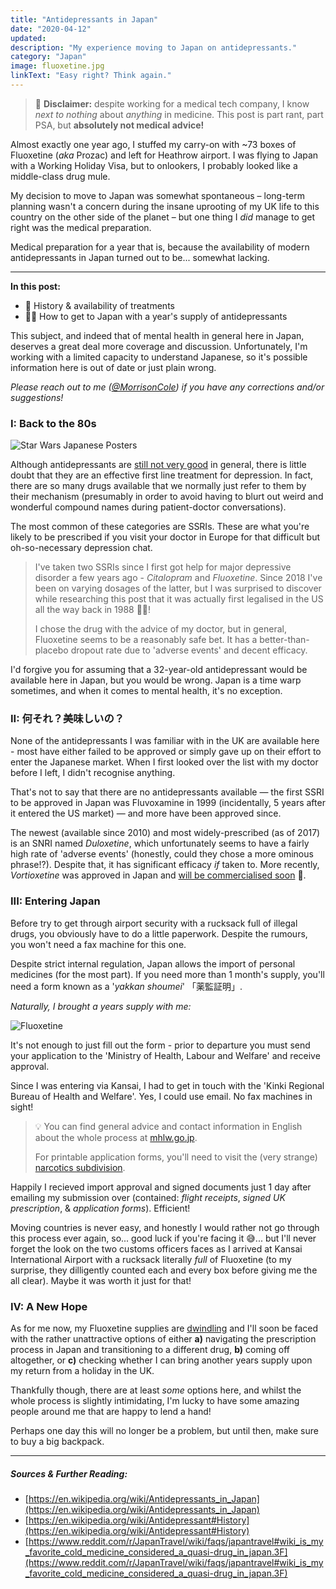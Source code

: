 ```yaml
---
title: "Antidepressants in Japan"
date: "2020-04-12"
updated:
description: "My experience moving to Japan on antidepressants."
category: "Japan"
image: fluoxetine.jpg
linkText: "Easy right? Think again."
---
```


> 🙅 **Disclaimer:** despite working for a medical tech company, I know _next to
> nothing_ about _anything_ in medicine. This post is part rant, part PSA, but
> **absolutely not medical advice!**

Almost exactly one year ago, I stuffed my carry-on with ~73 boxes of Fluoxetine
(_aka_ Prozac) and left for Heathrow airport. I was flying to Japan with a
Working Holiday Visa, but to onlookers, I probably looked like a middle-class
drug mule.

My decision to move to Japan was somewhat spontaneous – long-term planning
wasn't a concern during the insane uprooting of my UK life to this country on
the other side of the planet – but one thing I _did_ manage to get right was the
medical preparation.

Medical preparation for a year that is, because the availability of modern
antidepressants in Japan turned out to be... somewhat lacking.

---

**In this post:**

- 💊 History & availability of treatments
- 🙋‍♂️ How to get to Japan with a year's supply of antidepressants

This subject, and indeed that of mental health in general here in Japan,
deserves a great deal more coverage and discussion. Unfortunately, I'm working
with a limited capacity to understand Japanese, so it's possible information
here is out of date or just plain wrong.

_Please reach out to me ([@MorrisonCole](https://twitter.com/morrisoncole)) if
you have any corrections and/or suggestions!_

### I: Back to the 80s

![Star Wars Japanese Posters](./80s.jpg)

Although antidepressants are
[still not very good](<https://www.thelancet.com/journals/lancet/article/PIIS0140-6736(17)32802-7/fulltext#fig3>)
in general, there is little doubt that they are an effective first line
treatment for depression. In fact, there are so many drugs available that we
normally just refer to them by their mechanism (presumably in order to avoid
having to blurt out weird and wonderful compound names during patient-doctor
conversations).

The most common of these categories are SSRIs. These are what you're likely to
be prescribed if you visit your doctor in Europe for that difficult but
oh-so-necessary depression chat.

> I've taken two SSRIs since I first got help for major depressive disorder a
> few years ago - _Citalopram_ and _Fluoxetine_. Since 2018 I've been on varying
> dosages of the latter, but I was surprised to discover while researching this
> post that it was actually first legalised in the US all the way back in 1988
> 👴🏼!
>
> I chose the drug with the advice of my doctor, but in general, Fluoxetine
> seems to be a reasonably safe bet. It has a better-than-placebo dropout rate
> due to 'adverse events' and decent efficacy.

I'd forgive you for assuming that a 32-year-old antidepressant would be
available here in Japan, but you would be wrong. Japan is a time warp sometimes,
and when it comes to mental health, it's no exception.

### II: 何それ？美味しいの？

None of the antidepressants I was familiar with in the UK are available here -
most have either failed to be approved or simply gave up on their effort to
enter the Japanese market. When I first looked over the list with my doctor
before I left, I didn't recognise anything.

That's not to say that there are no antidepressants available — the first SSRI
to be approved in Japan was Fluvoxamine in 1999 (incidentally, 5 years after it
entered the US market) — and more have been approved since.

The newest (available since 2010) and most widely-prescribed (as of 2017) is an
SNRI named _Duloxetine_, which unfortunately seems to have a fairly high rate of
'adverse events' (honestly, could they chose a more ominous phrase!?). Despite
that, it has significant efficacy _if_ taken to. More recently, _Vortioxetine_
was approved in Japan and
[will be commercialised soon](https://www.takeda.com/newsroom/newsreleases/2019/takeda-and-lundbeck-announce-ministry-of-health-labour-and-welfare-mhlw-approval-of-trintellix-in-japan/)
💸.

### III: Entering Japan

Before try to get through airport security with a rucksack full of illegal
drugs, you obviously have to do a little paperwork. Despite the rumours, you
won't need a fax machine for this one.

Despite strict internal regulation, Japan allows the import of personal
medicines (for the most part). If you need more than 1 month's supply, you'll
need a form known as a '_yakkan shoumei_' 「薬監証明」.

_Naturally, I brought a years supply with me:_

![Fluoxetine](./fluoxetine.jpg)

It's not enough to just fill out the form - prior to departure you must send
your application to the 'Ministry of Health, Labour and Welfare' and receive
approval.

Since I was entering via Kansai, I had to get in touch with the 'Kinki Regional
Bureau of Health and Welfare'. Yes, I could use email. No fax machines in sight!

> 💡 You can find general advice and contact information in English about the
> whole process at
> [mhlw.go.jp](https://www.mhlw.go.jp/english/policy/health-medical/pharmaceuticals/01.html).
>
> For printable application forms, you'll need to visit the (very strange)
> [narcotics subdivision](http://www.ncd.mhlw.go.jp/en/application.html).

Happily I recieved import approval and signed documents just 1 day after
emailing my submission over (contained: _flight receipts_, _signed UK
prescription_, & _application forms_). Efficient!

Moving countries is never easy, and honestly I would rather not go through this
process ever again, so... good luck if you're facing it 😅... but I'll never
forget the look on the two customs officers faces as I arrived at Kansai
International Airport with a rucksack literally _full_ of Fluoxetine (to my
surprise, they dilligently counted each and every box before giving me the all
clear). Maybe it was worth it just for that!

### IV: A New Hope

As for me now, my Fluoxetine supplies are
[dwindling](https://www.youtube.com/watch?v=MvyP4Q870ZQ&feature=youtu.be&t=177)
and I'll soon be faced with the rather unattractive options of either **a)**
navigating the prescription process in Japan and transitioning to a different
drug, **b)** coming off altogether, or **c)** checking whether I can bring
another years supply upon my return from a holiday in the UK.

Thankfully though, there are at least _some_ options here, and whilst the whole
process is slightly intimidating, I'm lucky to have some amazing people around
me that are happy to lend a hand!

Perhaps one day this will no longer be a problem, but until then, make sure to
buy a big backpack.

---

##### Sources & Further Reading:

- [https://en.wikipedia.org/wiki/Antidepressants_in_Japan](https://en.wikipedia.org/wiki/Antidepressants_in_Japan)
- [https://en.wikipedia.org/wiki/Antidepressant#History](https://en.wikipedia.org/wiki/Antidepressant#History)
- [https://www.reddit.com/r/JapanTravel/wiki/faqs/japantravel#wiki_is_my_favorite_cold_medicine_considered_a_quasi-drug_in_japan.3F](https://www.reddit.com/r/JapanTravel/wiki/faqs/japantravel#wiki_is_my_favorite_cold_medicine_considered_a_quasi-drug_in_japan.3F)

